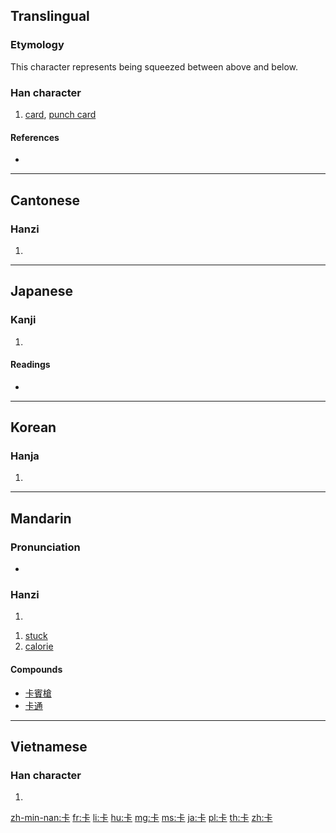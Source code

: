 ==Translingual==

===Etymology===
This character represents being squeezed between above and below.

===Han character===
{{Han char|rn=25|rad=卜|as=03|sn=5|four=2123<sub>1</sub>|canj=卜一卜 (YMY)|ids=⿻[[上]][[下]], ⿱[[上]][[卜]]}}

# [[card]], [[punch card]]

====References====
* {{Han ref|kx=0158.010|dkj=02781|dj=0362.010|hdz=10092.040|uh=5361|ud=21345|bh=A564|bd=42340}}

----

==Cantonese==

===Hanzi===
{{yue-hanzi|jyut=|y=ka1, ka2}}

# {{defn|lang=yue|sort=卜03}}

----

==Japanese==

===Kanji===
{{ja-kanji|grade=|rs=卜03}}

# {{defn|lang=ja|sort=卜03}}

====Readings====
* {{ja-readings|on=[[さふ]] (safu), [[さ]] (sa), [[か]] (ka), [[ぞう]] (zō), [[そう]] (sō)|kun=}}

----

==Korean==

===Hanja===
{{ko-hanja|hangeul=잡|rv=jap|mr=chap}}

# {{defn|lang=ko|sort=卜03}}

----

==Mandarin==

===Pronunciation===
* {{audio|Zh-ka.ogg|Audio}}

===Hanzi===
{{cmn-hanzi|pin=[[kǎ]] ([[ka3]]), [[qiǎ]] ([[qia3]])|wg=k'a<sup>3</sup>, ch'ia<sup>3</sup>}}

# {{defn|lang=cmn|sort=卜03}}

# [[stuck]]
# [[calorie]]

====Compounds====
* [[卡賓槍]]
* [[卡通]]

----

==Vietnamese==

===Han character===
{{vi-hantu|[[tạp]], [[ca]]|rs=卜03}}

# {{defn|lang=vi|sort=卜03}}

[[zh-min-nan:卡]]
[[fr:卡]]
[[li:卡]]
[[hu:卡]]
[[mg:卡]]
[[ms:卡]]
[[ja:卡]]
[[pl:卡]]
[[th:卡]]
[[zh:卡]]